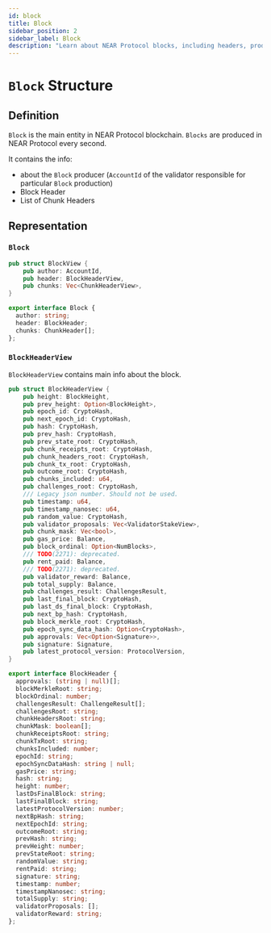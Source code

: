 ```yaml
---
id: block
title: Block 
sidebar_position: 2
sidebar_label: Block
description: "Learn about NEAR Protocol blocks, including headers, producers, chunks, and key blockchain metadata."
---
```



# `Block` Structure

## Definition

`Block` is the main entity in NEAR Protocol blockchain. `Blocks` are produced in NEAR Protocol every second.

It contains the info:
- about the `Block` producer (`AccountId` of the validator responsible for particular `Block` production)
- Block Header
- List of Chunk Headers

## Representation

### `Block`

<Tabs>
  <TabItem value="rust" label="Rust" default>

```rust links=1
pub struct BlockView {
    pub author: AccountId,
    pub header: BlockHeaderView,
    pub chunks: Vec<ChunkHeaderView>,
}
```

  </TabItem>
  <TabItem value="typescript" label="TypeScript">

```ts links=1
export interface Block {
  author: string;
  header: BlockHeader;
  chunks: ChunkHeader[];
};
```

  </TabItem>
</Tabs>


### `BlockHeaderView`

`BlockHeaderView` contains main info about the block.

<Tabs>
  <TabItem value="rust" label="Rust">

```rust
pub struct BlockHeaderView {
    pub height: BlockHeight,
    pub prev_height: Option<BlockHeight>,
    pub epoch_id: CryptoHash,
    pub next_epoch_id: CryptoHash,
    pub hash: CryptoHash,
    pub prev_hash: CryptoHash,
    pub prev_state_root: CryptoHash,
    pub chunk_receipts_root: CryptoHash,
    pub chunk_headers_root: CryptoHash,
    pub chunk_tx_root: CryptoHash,
    pub outcome_root: CryptoHash,
    pub chunks_included: u64,
    pub challenges_root: CryptoHash,
    /// Legacy json number. Should not be used.
    pub timestamp: u64,
    pub timestamp_nanosec: u64,
    pub random_value: CryptoHash,
    pub validator_proposals: Vec<ValidatorStakeView>,
    pub chunk_mask: Vec<bool>,
    pub gas_price: Balance,
    pub block_ordinal: Option<NumBlocks>,
    /// TODO(2271): deprecated.
    pub rent_paid: Balance,
    /// TODO(2271): deprecated.
    pub validator_reward: Balance,
    pub total_supply: Balance,
    pub challenges_result: ChallengesResult,
    pub last_final_block: CryptoHash,
    pub last_ds_final_block: CryptoHash,
    pub next_bp_hash: CryptoHash,
    pub block_merkle_root: CryptoHash,
    pub epoch_sync_data_hash: Option<CryptoHash>,
    pub approvals: Vec<Option<Signature>>,
    pub signature: Signature,
    pub latest_protocol_version: ProtocolVersion,
}
```

  </TabItem>

  <TabItem value="typescript" label="TypeScript">

```ts links=1
export interface BlockHeader {
  approvals: (string | null)[];
  blockMerkleRoot: string;
  blockOrdinal: number;
  challengesResult: ChallengeResult[];
  challengesRoot: string;
  chunkHeadersRoot: string;
  chunkMask: boolean[];
  chunkReceiptsRoot: string;
  chunkTxRoot: string;
  chunksIncluded: number;
  epochId: string;
  epochSyncDataHash: string | null;
  gasPrice: string;
  hash: string;
  height: number;
  lastDsFinalBlock: string;
  lastFinalBlock: string;
  latestProtocolVersion: number;
  nextBpHash: string;
  nextEpochId: string;
  outcomeRoot: string;
  prevHash: string;
  prevHeight: number;
  prevStateRoot: string;
  randomValue: string;
  rentPaid: string;
  signature: string;
  timestamp: number;
  timestampNanosec: string;
  totalSupply: string;
  validatorProposals: [];
  validatorReward: string;
};
```

  </TabItem>
</Tabs>
